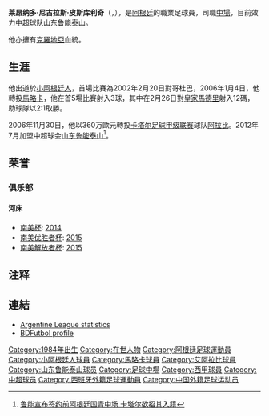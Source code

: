 {{noteta|G1=足球}}{{infobox Football biography
| playername = 皮斯库利奇
| image = [[File:Pisculichi.JPG|240px]]
| fullname = Leonardo Nicolás Pisculichi
| nickname = ''Piscu'' 
| dateofbirth = {{birth date and age|1984|1|18}} 
| cityofbirth = [[布宜諾斯艾利斯|布宜諾斯艾利斯]]
| countryofbirth = [[阿根廷|阿根廷]]
| height = {{height|m=1.75}}
| position = [[攻擊中場|攻擊中場]]
| currentclub = [[山东鲁能泰山|山东鲁能泰山]]
| clubnumber = 32
| youthyears = 
| youthclubs = 
| years = 2002-2005<br />2006<br />2007-2012<br>2012-2013<br>2014<br>2014-
| clubs = [[小阿根廷人|小阿根廷人]]<br /> [[馬略卡|馬略卡]]<br /> [[阿拉比体育俱乐部|阿拉比]]<br>[[山东鲁能泰山|山东鲁能泰山]]<br>[[阿根廷青年竞技协会|阿根廷青年]]<br>[[河床竞技俱乐部|河床]]
| caps(goals) = {{0}}57 (18)<br /> {{0}}20 {{0}}(3)<br /> 124 (67)<br>{{0}}{{0}}9 {{0}}(1)<br>{{0}}{{0}}15 {{0}}(4)<br>{{0}}{{0}}17 {{0}}(0)
| nationalyears = 2003
| nationalteam = 阿根廷U20
| nationalcaps(goals) = {{0}}{{0}}2 {{0}}(1)
| pcupdate = 2016年1月18日 
| ntupdate = 
}}

'''莱昂纳多·尼古拉斯·皮斯库利奇'''（'''{{lang|pl|Leonardo Nicolás Pisculichi}}'''，{{bd|1984年|1月18日|catIdx=Leonardo Nicolás Pisculichi}}），是[[阿根廷|阿根廷]]的職業足球員，司職[[中場|中場]]，目前效力[[中超|中超]]球队[[山东鲁能泰山|山东鲁能泰山]]。

他亦擁有[[克羅地亞|克羅地亞]]血統。

== 生涯 ==

他出道於[[小阿根廷人|小阿根廷人]]，首場比賽為2002年2月20日對哥杜巴，2006年1月4日，他轉投[[馬略卡|馬略卡]]，他在首5場比賽射入3球，其中在2月26日對[[皇家馬德里|皇家馬德里]]射入12碼，助球隊以2:1取勝。

2006年11月30日，他以360万歐元轉投[[卡塔尔足球甲级联赛|卡塔尔足球甲级联赛]]球队[[阿拉比体育俱乐部|阿拉比]]。2012年7月加盟中超球会[[山东鲁能泰山|山东鲁能泰山]]<ref>[http://sports.sina.com.cn/j/2012-07-12/11516132676.shtml 鲁能宣布签约前阿根廷国青中场 卡塔尔欲招其入籍]</ref>。

== 荣誉 ==
=== 俱乐部 ===
==== 河床 ====
*[[南美杯|南美杯]]: [[2014年南美杯|2014]]
*[[南美优胜者杯|南美优胜者杯]]: [[2015南美优胜者杯|2015]]
*[[南美解放者杯|南美解放者杯]]: [[2015南美解放者杯|2015]]

== 注释==
{{reflist}}
== 連結 ==
* [https://web.archive.org/web/20120906193301/http://www.futbolxxi.com/Futbolista.aspx?ID=12639&SEOFutbolista=Pisculichi+Leonardo+Nicolas Argentine League statistics] {{es icon}}
* [http://www.bdfutbol.com/en/j/j1746.html BDFutbol profile] {{Wayback|url=http://www.bdfutbol.com/en/j/j1746.html |date=20110917124559 }}

{{2012年中超分类名单山东}}
{{2013年中超分类名单山东}}

{{DEFAULTSORT:Pisculichi, Leonardo}}
[[Category:1984年出生|Category:1984年出生]]
[[Category:在世人物|Category:在世人物]]
[[Category:阿根廷足球運動員|Category:阿根廷足球運動員]]
[[Category:小阿根廷人球員|Category:小阿根廷人球員]]
[[Category:馬略卡球員|Category:馬略卡球員]]
[[Category:艾阿拉比球員|Category:艾阿拉比球員]]
[[Category:山东鲁能泰山球员|Category:山东鲁能泰山球员]]
[[Category:足球中場|Category:足球中場]]
[[Category:西甲球員|Category:西甲球員]]
[[Category:中超球员|Category:中超球员]]
[[Category:西班牙外籍足球運動員|Category:西班牙外籍足球運動員]]
[[Category:中国外籍足球运动员|Category:中国外籍足球运动员]]